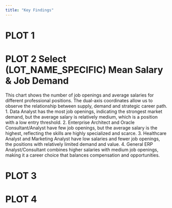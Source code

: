 ```yaml
---
title: "Key Findings"
---
```


# PLOT 1 


# PLOT 2 Select (LOT_NAME_SPECIFIC) Mean Salary & Job Demand

This chart shows the number of job openings and average salaries for different professional positions. The dual-axis coordinates allow us to observe the relationship between supply, demand and strategic career path.
1. Data Analyst has the most job openings, indicating the strongest market demand, but the average salary is relatively medium, which is a position with a low entry threshold.
2. Enterprise Architect and Oracle Consultant/Analyst have few job openings, but the average salary is the highest, reflecting the skills are highly specialized and scarce.
3. Healthcare Analyst and Marketing Analyst have low salaries and fewer job openings, the positions with relatively limited demand and value.
4. General ERP Analyst/Consultant combines higher salaries with medium job openings, making it a career choice that balances compensation and opportunities.


# PLOT 3 


# PLOT 4 